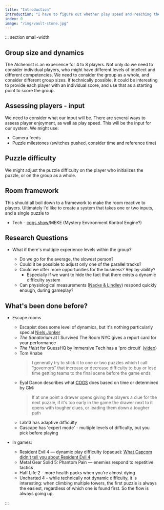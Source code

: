 ```yaml
---
title: "Introduction"
introduction: "I have to figure out whether play speed and reaching the end in time is more important than reaching flow within the room. At a macro level we have to guide each player to play at their own pace, while still ensuring they reach the finish line. There are several factors of particular interest in solving these questions."
index: 0
image: "/img/vault-stone.jpg"
---
```



::: section small-width

## Group size and dynamics

The Alchemist is an experience for 4 to 8 players. Not only do we need to consider individual players, who might have different levels of intellect and different competencies. We need to consider the group as a whole, and consider different group sizes. If technically possible, it could be interesting to provide each player with an individual score, and use that as a starting point to score the group.

## Assessing players - input

We need to consider what our input will be. There are several ways to assess player enjoyment, as well as play speed. This will be the input for our system. We might use:

- Camera feeds
- Puzzle milestones (switches pushed, consider time and reference time)

## Puzzle difficulty

We might adjust the puzzle difficulty on the player who initializes the puzzle, or on the group as a whole.

## Room framework

This should all boil down to a framework to make the room reactive to players. Ultimately I'd like to create a system that takes one or two inputs, and a single puzzle to

- Tech - [cogs.show](http://cogs.show)/MEKE (Mystery Environment Kontrol Engine?)

## Research Questions

- What if there's multiple experience levels within the group?

  - Do we go for the average, the slowest person?
  - Could it be possible to adjust only one of the parallel tracks?
  - Could we offer more opportunities for the business? Replay-ability?
    - Especially if we want to hide the fact that there exists a dynamic difficulty system
  - Can physiological measurements ([Nacke & Lindley](https://www.notion.so/Flow-and-Immersion-in-First-Person-Shooters-Measuring-the-player-s-gameplay-experience-ae5fbf18f43e49aa93b3fea3f620abe0)) respond quickly enough, during gameplay?

## What's been done before?

- Escape rooms

  - Escapist does some level of dynamics, but it's nothing particularly special
    [Niels Jonker](https://www.notion.so/Niels-Jonker-61d4ebfefdb443308333ef083caf2273)
  - _The Sanatorium_ at I Survived The Room NYC gives a report card for your performance
  - _The Heist_ for GuessHQ by Immersive Tech has a 'pro circuit' ([video](https://www.youtube.com/watch?v=sZekImmBstU))
  - Tom Knabe
    > I generally try to stick it to one or two puzzles which I call “governors” that increase or decrease difficulty to buy or lose time getting teams to the final scene before the game ends
  - Eyal Danon describes what [COGS](http://cogs.show) does based on time or determined by GM:
    > If at one point a drawer opens giving the players a clue for the next puzzle, if it's too early in the game the drawer next to it opens with tougher clues, or leading them down a tougher path
  - Lab13 has adaptive difficulty
  - Gascape has 'expert mode' - multiple levels of difficulty, but you pick before playing

- In games:
  - Resident Evil 4 — dynamic play difficulty (opaque):
    [What Capcom didn't tell you about Resident Evil 4](https://www.notion.so/What-Capcom-didn-t-tell-you-about-Resident-Evil-4-83cefce077be466d870754d19d177c5b)
  - Metal Gear Solid 5: Phantom Pain — enemies respond to repetitive tactics
  - Half Life 2 - more health packs when you're almost dying
  - Uncharted 4 - while technically not dynamic difficulty, it is interesting: when climbing multiple towers, the first puzzle is always the easiest, regardless of which one is found first. So the flow is always going up.

:::
